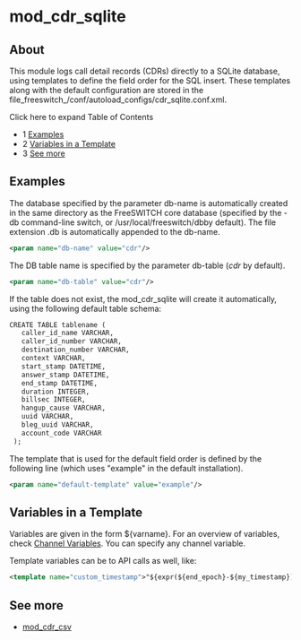 
# mod_cdr_sqlite 

 

## About

This module logs call detail records (CDRs) directly to a SQLite database, using templates to define the field order for the SQL insert. These templates along with the default configuration are stored in the file_freeswitch_/conf/autoload\_configs/cdr\_sqlite.conf.xml.

Click here to expand Table of Contents

* 1 [Examples](#examples)
* 2 [Variables in a Template](#variables-in-a-template)
* 3 [See more](#see-more)

## Examples

The database specified by the parameter db-name is automatically created in the same directory as the FreeSWITCH core database (specified by the -db command-line switch, or /usr/local/freeswitch/dbby default). The file extension .db is automatically appended to the db-name.

```xml
<param name="db-name" value="cdr"/>
```

The DB table name is specified by the parameter db-table (_cdr_ by default).

```xml
<param name="db-table" value="cdr"/>
```

If the table does not exist, the mod\_cdr\_sqlite will create it automatically, using the following default table schema:

```xml
CREATE TABLE tablename (
   caller_id_name VARCHAR,
   caller_id_number VARCHAR,
   destination_number VARCHAR,
   context VARCHAR,
   start_stamp DATETIME,
   answer_stamp DATETIME,
   end_stamp DATETIME,
   duration INTEGER,
   billsec INTEGER,
   hangup_cause VARCHAR,
   uuid VARCHAR,
   bleg_uuid VARCHAR,
   account_code VARCHAR
 );
```

The template that is used for the default field order is defined by the following line (which uses "example" in the default installation).

```xml
<param name="default-template" value="example"/>
```

## Variables in a Template

Variables are given in the form ${varname}. For an overview of variables, check [Channel Variables](../Dialplan/Channel-Variables_16352493.mdx#about). You can specify any channel variable.

Template variables can be to API calls as well, like:

```xml
<template name="custom_timestamp">"${expr(${end_epoch}-${my_timestamp})}"</template>
```

## See more

* [mod\_cdr\_csv](mod_cdr_csv_6587322.mdx#legs)

  

